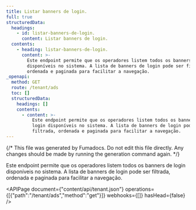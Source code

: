 ```yaml
---
title: Listar banners de login.
full: true
structuredData:
  headings:
    - id: listar-banners-de-login.
      content: Listar banners de login.
  contents:
    - heading: listar-banners-de-login.
      content: >-
        Este endpoint permite que os operadores listem todos os banners de login
        disponíveis no sistema. A lista de banners de login pode ser filtrada,
        ordenada e paginada para facilitar a navegação.
_openapi:
  method: GET
  route: /tenant/ads
  toc: []
  structuredData:
    headings: []
    contents:
      - content: >-
          Este endpoint permite que os operadores listem todos os banners de
          login disponíveis no sistema. A lista de banners de login pode ser
          filtrada, ordenada e paginada para facilitar a navegação.
---
```


{/* This file was generated by Fumadocs. Do not edit this file directly. Any changes should be made by running the generation command again. */}

Este endpoint permite que os operadores listem todos os banners de login disponíveis no sistema. A lista de banners de login pode ser filtrada, ordenada e paginada para facilitar a navegação.

<APIPage document={"content/api/tenant.json"} operations={[{"path":"/tenant/ads","method":"get"}]} webhooks={[]} hasHead={false} />